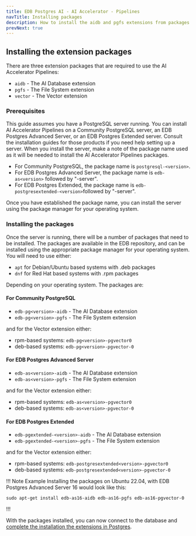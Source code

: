 ```yaml
---
title: EDB Postgres AI - AI Accelerator - Pipelines
navTitle: Installing packages
description: How to install the aidb and pgfs extensions from packages.
prevNext: true
---
```


## Installing the extension packages

There are three extension packages that are required to use the AI Accelerator Pipelines:

- `aidb` - The AI Database extension
- `pgfs` - The File System extension
- `vector` - The Vector extension

### Prerequisites

This guide assumes you have a PostgreSQL server running. You can install AI Accelerator Pipelines on a Community PostgreSQL server, an EDB Postgres Advanced Server, or an EDB Postgres Extended server. Consult the installation guides for those products if you need help setting up a server. When you install the server, make a note of the package name used as it will be needed to install the AI Accelerator Pipelines packages.

- For Community PostgreSQL, the package name is `postgresql-<version>`.
- For EDB Postgres Advanced Server, the package name is `edb-as<version>` followed by "-server".
- For EDB Postgres Extended, the package name is `edb-postgresextended-<version>`followed by "-server".

Once you have established the package name, you can install the server using the package manager for your operating system.


### Installing the packages

Once the server is running, there will be a number of packages that need to be installed. The packages are available in the EDB repository, and can be installed using the appropriate package manager for your operating system. You will need to use either:

- `apt` for Debian/Ubuntu based systems with .deb packages
- `dnf` for Red Hat based systems with .rpm packages

Depending on your operating system. The packages are:

#### For Community PostgreSQL

- `edb-pg<version>-aidb` - The AI Database extension
- `edb-pg<version>-pgfs` - The File System extension

and for the Vector extension either:

- rpm-based systems: `edb-pg<version>-pgvector0`
- deb-based systems: `edb-pg<version>-pgvector-0`

#### For EDB Postgres Advanced Server

- `edb-as<version>-aidb` - The AI Database extension
- `edb-as<version>-pgfs` - The File System extension

and for the Vector extension either:

- rpm-based systems: `edb-as<version>-pgvector0`
- deb-based systems: `edb-as<version>-pgvector-0`

#### For EDB Postgres Extended

- `edb-pgextended-<version>-aidb` - The AI Database extension
- `edb-pgextended-<version>-pgfs` - The File System extension

and for the Vector extension either:

- rpm-based systems: `edb-postgresextended<version>-pgvector0`
- deb-based systems: `edb-postgresextended<version>-pgvector-0`


!!! Note Example
Installing the packages on Ubuntu 22.04, with EDB Postgres Advanced Server 16 would look like this:

```shell
sudo apt-get install edb-as16-aidb edb-as16-pgfs edb-as16-pgvector-0
```

!!!

With the packages installed, you can now connect to the database and [complete the installation the extensions in Postgres](complete).
